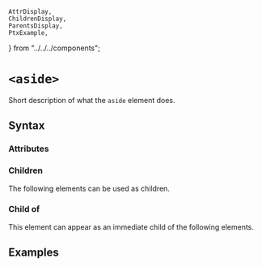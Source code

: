     AttrDisplay,
    ChildrenDisplay,
    ParentsDisplay,
    PtxExample,
} from "../../../components";

# `<aside>`

Short description of what the `aside` element does.

## Syntax

### Attributes

<AttrDisplay name="aside" />

### Children

The following elements can be used as children.

<ChildrenDisplay name="aside" />

### Child of

This element can appear as an immediate child of the following elements.

<ParentsDisplay name="aside" />

## Examples

    